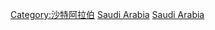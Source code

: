 {{Commonscat|History of Saudi Arabia}}

[[Category:沙特阿拉伯|Category:沙特阿拉伯]]
[[Category:中東各國歷史‎|Saudi Arabia]]
[[Category:阿拉伯半島歷史|Saudi Arabia]]